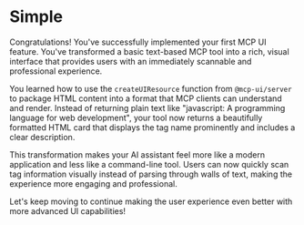 # Simple

<EpicVideo url="https://www.epicai.pro/workshops/day-5-6-mcp-ui/simple-break-zwmwv" />

Congratulations! You've successfully implemented your first MCP UI feature. You've transformed a basic text-based MCP tool into a rich, visual interface that provides users with an immediately scannable and professional experience.

You learned how to use the `createUIResource` function from `@mcp-ui/server` to package HTML content into a format that MCP clients can understand and render. Instead of returning plain text like "javascript: A programming language for web development", your tool now returns a beautifully formatted HTML card that displays the tag name prominently and includes a clear description.

This transformation makes your AI assistant feel more like a modern application and less like a command-line tool. Users can now quickly scan tag information visually instead of parsing through walls of text, making the experience more engaging and professional.

Let's keep moving to continue making the user experience even better with more advanced UI capabilities!
